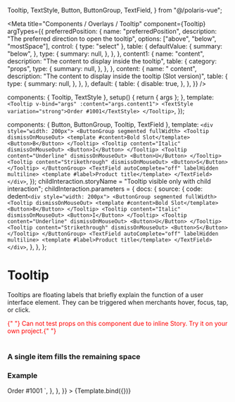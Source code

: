   Tooltip,
  TextStyle,
  Button,
  ButtonGroup,
  TextField,
} from "@/polaris-vue";

<Meta
  title="Components / Overlays / Tooltip"
  component={Tooltip}
  argTypes={{
    preferredPosition: {
      name: "preferredPosition",
      description: "The preferred direction to open the tooltip",
      options: ["above", "below", "mostSpace"],
      control: { type: "select" },
      table: {
        defaultValue: {
          summary: "below",
        },
        type: {
          summary: null,
        },
      },
    },
    content1: {
      name: "content",
      description: "The content to display inside the tooltip",
      table: {
        category: "props",
        type: {
          summary: null,
        },
      },
    },
    content: {
      name: " content",
      description: "The content to display inside the tooltip (Slot version)",
      table: {
        type: {
          summary: null,
        },
      },
    },
    default: {
      table: {
        disable: true,
      },
    },
  }}
/>

  components: { Tooltip, TextStyle },
  setup() {
    return { args };
  },
  template: `<Tooltip v-bind="args" :content="args.content1">
    <TextStyle variation="strong">Order #1001</TextStyle>
  </Tooltip>`,
});

  components: { Button, ButtonGroup, Tooltip, TextField },
  template: `
    <div style="width: 200px">
      <ButtonGroup segmented fullWidth>
        <Tooltip dismissOnMouseOut>
          <template #content>Bold Slot</template>
          <Button>B</Button>
        </Tooltip>
        <Tooltip content="Italic" dismissOnMouseOut>
          <Button>I</Button>
        </Tooltip>
        <Tooltip content="Underline" dismissOnMouseOut>
          <Button>U</Button>
        </Tooltip>
        <Tooltip content="Strikethrough" dismissOnMouseOut>
          <Button>S</Button>
        </Tooltip>
      </ButtonGroup>
      <TextField autoComplete="off" labelHidden multiline>
        <template #label>Product title</template>
      </TextField>
    </div>
  `,
});
childInteraction.storyName = "Tooltip visible only with child interaction";
childInteraction.parameters = {
  docs: {
    source: {
      code: dedent`
        <div style="width: 200px">
          <ButtonGroup segmented fullWidth>
            <Tooltip dismissOnMouseOut>
              <template #content>Bold Slot</template>
              <Button>B</Button>
            </Tooltip>
            <Tooltip content="Italic" dismissOnMouseOut>
              <Button>I</Button>
            </Tooltip>
            <Tooltip content="Underline" dismissOnMouseOut>
              <Button>U</Button>
            </Tooltip>
            <Tooltip content="Strikethrough" dismissOnMouseOut>
              <Button>S</Button>
            </Tooltip>
          </ButtonGroup>
          <TextField autoComplete="off" labelHidden multiline>
            <template #label>Product title</template>
          </TextField>
        </div>
      `,
    },
  },
};

# Tooltip

Tooltips are floating labels that briefly explain the function of a user interface element. They can be triggered when merchants hover, focus, tap, or click.

<font color="red">
  {" "}
  Can not test props on this component due to inline Story. Try it on your own project.{" "}
</font>

<br />
<br />

### A single item fills the remaining space

<Canvas withSource="close">
  <Story story={childInteraction} height="150px" inline={false} />
</Canvas>

### Example

<Canvas>
  <Story
    inline={false}
    name="Tooltip"
    height="100px"
    args={{
      active: true,
      content1: "This order has shipping labels.",
    }}
    parameters={{
      docs: {
        source: {
          code: dedent`
            <Tooltip active content="This order has shipping labels.">
              <TextStyle variation="strong">Order #1001</TextStyle>
            </Tooltip>
          `,
        },
      },
    }}
  >
    {Template.bind({})}
  </Story>
</Canvas>

<ArgsTable story="Tooltip" />

